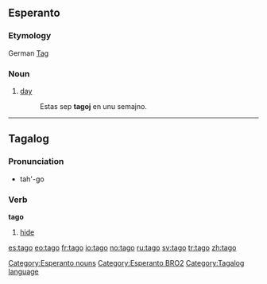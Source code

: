 ==Esperanto==
===Etymology===
German [[Tag]]
===Noun===
{{eo-noun}}
# [[day]]
#:  Estas sep '''tagoj''' en unu semajno.

[[Category:Esperanto nouns]]
[[Category:Esperanto BRO2]]

----

==Tagalog==
===Pronunciation===
*tah'-go
===Verb===
'''tago'''

# [[hide]]

[[Category:Tagalog language]]

[[es:tago]]
[[eo:tago]]
[[fr:tago]]
[[io:tago]]
[[no:tago]]
[[ru:tago]]
[[sv:tago]]
[[tr:tago]]
[[zh:tago]]